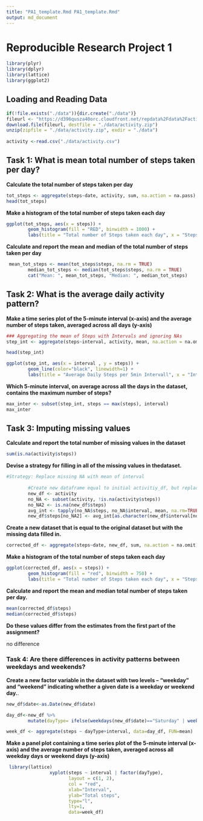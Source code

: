 ```yaml
---
title: "PA1_template.Rmd PA1_template.Rmd"
output: md_document
---
```

# Reproducible Research Project 1
```r

library(plyr)
library(dplyr)
library(lattice)
library(ggplot2)
```

## Loading and Reading Data

```r

if(!file.exists("./data")){dir.create("./data")}
fileurl <- "https://d396qusza40orc.cloudfront.net/repdata%2Fdata%2Factivity.zip"
download.file(fileurl, destfile = "./data/activity.zip")
unzip(zipfile = "./data/activity.zip", exdir = "./data")
        
activity <-read.csv("./data/activity.csv")

```
## Task 1: What is mean total number of steps taken per day?


**Calculate the total number of steps taken per day**

```r

tot_steps <- aggregate(steps~date, activity, sum, na.action = na.pass)
head(tot_steps)
```
        

**Make a histogram of the total number of steps taken each day**

```r

ggplot(tot_steps, aes(x = steps)) +
        geom_histogram(fill = "RED", binwidth = 1000) +
        labs(title = "Total number of Steps taken each day", x = "Steps per day", y = "Frequency")

```
        
**Calculate and report the mean and median of the total number of steps taken per day**

```r

 mean_tot_steps <- mean(tot_steps$steps, na.rm = TRUE)
        median_tot_steps <- median(tot_steps$steps, na.rm = TRUE)     
        cat("Mean: ", mean_tot_steps, "Median: ", median_tot_steps)
```
        

##  Task 2: What is the average daily activity pattern?

**Make a time series plot of the 5-minute interval (x-axis) and the average number of steps taken, averaged across all days (y-axis)**

```r

### Aggregating the mean of Steps with Intervals and ignoring NAs
step_int <- aggregate(steps~interval, activity, mean, na.action = na.omit)

head(step_int)

ggplot(step_int, aes(x = interval , y = steps)) +
        geom_line(color="black", linewidth=1) + 
        labs(title = "Average Daily Steps per 5min Intervall", x = "Interval", y = "Avg. Daily Steps")

```

**Which 5-minute interval, on average across all the days in the dataset, contains the maximum number of steps?**

```r

max_inter <- subset(step_int, steps == max(steps), interval)
max_inter

```


## Task 3: Imputing missing values
        
**Calculate and report the total number of missing values in the dataset **

```r

sum(is.na(activity$steps))

```
        
**Devise a strategy for filling in all of the missing values in thedataset.** 
        
```r
#Strategy: Replace missing NA with mean of interval
        
        #Create new dataframe equal to initial activitiy_df, but replacing NA with mean of interval
        new_df <- activity
        no_NA <- subset(activity, !is.na(activity$steps))
        no_NA2 <- is.na(new_df$steps)
        avg_int <- tapply(no_NA$steps, no_NA$interval, mean, na.rm=TRUE, simplify=T)
        new_df$steps[no_NA2] <- avg_int[as.character(new_df$interval[no_NA2])]

```
        
**Create a new dataset that is equal to the original dataset but with the missing data filled in. **


```r

corrected_df <- aggregate(steps~date, new_df, sum, na.action = na.omit)

```
                
     
**Make a histogram of the total number of steps taken each day ** 

```r
ggplot(corrected_df, aes(x = steps)) +
        geom_histogram(fill = "red", binwidth = 750) +
        labs(title = "Total number of Steps taken each day", x = "Steps per day", y = "Frequency")
```


**Calculate and report the mean and median total number of steps taken  per day.**

```r
mean(corrected_df$steps)
median(corrected_df$steps)
```              



**Do these values differ from the estimates from the first part of the assignment?**

no difference

### Task 4: Are there differences in activity patterns between weekdays and weekends?

**Create a new factor variable in the dataset with two levels – “weekday” and “weekend” indicating whether a given date is a weekday or weekend day.**. 
```r
new_df$date<-as.Date(new_df$date)

day_df<-new_df %>% 
        mutate(dayType= ifelse(weekdays(new_df$date)=="Saturday" | weekdays(new_df$date)=="Sunday", "Weekend", "Weekday"))

week_df <- aggregate(steps ~ dayType+interval, data=day_df, FUN=mean)
```


**Make a panel plot containing a time series plot of the 5-minute interval (x-axis) and the average number of steps taken,   averaged across all weekday days or weekend days (y-axis)**

```r

 library(lattice)
                xyplot(steps ~ interval | factor(dayType),
                       layout = c(1, 2),
                       col = "red",
                       xlab="Interval",
                       ylab="Total steps",
                       type="l",
                       lty=1,
                       data=week_df)

```
